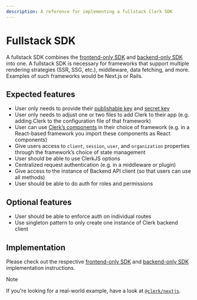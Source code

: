 ```yaml
---
description: A reference for implementing a fullstack Clerk SDK
---
```


# Fullstack SDK

A fullstack SDK combines the [frontend-only SDK](/docs/references/sdk/frontend-only) and [backend-only SDK](/docs/references/sdk/backend-only) into one. A fullstack SDK is necessary for frameworks that support multiple rendering strategies (SSR, SSG, etc.), middleware, data fetching, and more. Examples of such frameworks would be Next.js or Rails.

## Expected features

- User only needs to provide their [publishable key](/docs/references/sdk/terminology) and [secret key](/docs/references/sdk/terminology)
- User only needs to adjust one or two files to add Clerk to their app (e.g. adding Clerk to the configuration file of that framework)
- User can use [Clerk’s components](/docs/components/overview) in their choice of framework (e.g. in a React-based framework you import these components as React components)
- Give users access to `client`, `session`, `user`, and `organization` properties through the framework’s choice of state management
- User should be able to use ClerkJS options
- Centralized request authentication (e.g. in a middleware or plugin)
- Give access to the instance of Backend API client (so that users can use all methods)
- User should be able to do auth for roles and permissions

## Optional features

- User should be able to enforce auth on individual routes
- Use singleton pattern to only create one instance of Clerk backend client

## Implementation

Please check out the respective [frontend-only SDK](/docs/references/sdk/frontend-only) and [backend-only SDK](/docs/references/sdk/backend-only) implementation instructions.

> [!NOTE]
> If you're looking for a real-world example, have a look at [`@clerk/nextjs`](https://github.com/clerk/javascript/tree/main/packages/nextjs).
